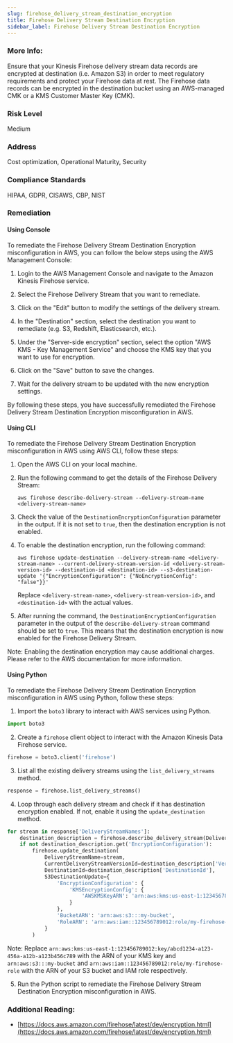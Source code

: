 ```yaml
---
slug: firehose_delivery_stream_destination_encryption
title: Firehose Delivery Stream Destination Encryption
sidebar_label: Firehose Delivery Stream Destination Encryption
---
```


### More Info:

Ensure that your Kinesis Firehose delivery stream data records are encrypted at destination (i.e. Amazon S3) in order to meet regulatory requirements and protect your Firehose data at rest. The Firehose data records can be encrypted in the destination bucket using an AWS-managed CMK or a KMS Customer Master Key (CMK).

### Risk Level

Medium

### Address

Cost optimization, Operational Maturity, Security

### Compliance Standards

HIPAA, GDPR, CISAWS, CBP, NIST

### Remediation

#### Using Console

To remediate the Firehose Delivery Stream Destination Encryption misconfiguration in AWS, you can follow the below steps using the AWS Management Console:

1. Login to the AWS Management Console and navigate to the Amazon Kinesis Firehose service.

2. Select the Firehose Delivery Stream that you want to remediate.

3. Click on the "Edit" button to modify the settings of the delivery stream.

4. In the "Destination" section, select the destination you want to remediate (e.g. S3, Redshift, Elasticsearch, etc.).

5. Under the "Server-side encryption" section, select the option "AWS KMS - Key Management Service" and choose the KMS key that you want to use for encryption.

6. Click on the "Save" button to save the changes.

7. Wait for the delivery stream to be updated with the new encryption settings.

By following these steps, you have successfully remediated the Firehose Delivery Stream Destination Encryption misconfiguration in AWS.

#### Using CLI

To remediate the Firehose Delivery Stream Destination Encryption misconfiguration in AWS using AWS CLI, follow these steps:

1. Open the AWS CLI on your local machine.

2. Run the following command to get the details of the Firehose Delivery Stream:

   ```
   aws firehose describe-delivery-stream --delivery-stream-name <delivery-stream-name>
   ```

3. Check the value of the `DestinationEncryptionConfiguration` parameter in the output. If it is not set to `true`, then the destination encryption is not enabled.

4. To enable the destination encryption, run the following command:

   ```
   aws firehose update-destination --delivery-stream-name <delivery-stream-name> --current-delivery-stream-version-id <delivery-stream-version-id> --destination-id <destination-id> --s3-destination-update '{"EncryptionConfiguration": {"NoEncryptionConfig": "false"}}'
   ```

   Replace `<delivery-stream-name>`, `<delivery-stream-version-id>`, and `<destination-id>` with the actual values.

5. After running the command, the `DestinationEncryptionConfiguration` parameter in the output of the `describe-delivery-stream` command should be set to `true`. This means that the destination encryption is now enabled for the Firehose Delivery Stream.

Note: Enabling the destination encryption may cause additional charges. Please refer to the AWS documentation for more information.

#### Using Python

To remediate the Firehose Delivery Stream Destination Encryption misconfiguration in AWS using Python, follow these steps:

1. Import the `boto3` library to interact with AWS services using Python.

```python
import boto3
```

2. Create a `firehose` client object to interact with the Amazon Kinesis Data Firehose service.

```python
firehose = boto3.client('firehose')
```

3. List all the existing delivery streams using the `list_delivery_streams` method.

```python
response = firehose.list_delivery_streams()
```

4. Loop through each delivery stream and check if it has destination encryption enabled. If not, enable it using the `update_destination` method.

```python
for stream in response['DeliveryStreamNames']:
    destination_description = firehose.describe_delivery_stream(DeliveryStreamName=stream)['DeliveryStreamDescription']['Destinations'][0]
    if not destination_description.get('EncryptionConfiguration'):
        firehose.update_destination(
            DeliveryStreamName=stream,
            CurrentDeliveryStreamVersionId=destination_description['VersionId'],
            DestinationId=destination_description['DestinationId'],
            S3DestinationUpdate={
                'EncryptionConfiguration': {
                    'KMSEncryptionConfig': {
                        'AWSKMSKeyARN': 'arn:aws:kms:us-east-1:123456789012:key/abcd1234-a123-456a-a12b-a123b456c789'
                    }
                },
                'BucketARN': 'arn:aws:s3:::my-bucket',
                'RoleARN': 'arn:aws:iam::123456789012:role/my-firehose-role'
            }
        )
```

Note: Replace `arn:aws:kms:us-east-1:123456789012:key/abcd1234-a123-456a-a12b-a123b456c789` with the ARN of your KMS key and `arn:aws:s3:::my-bucket` and `arn:aws:iam::123456789012:role/my-firehose-role` with the ARN of your S3 bucket and IAM role respectively.

5. Run the Python script to remediate the Firehose Delivery Stream Destination Encryption misconfiguration in AWS.

### Additional Reading:

- [https://docs.aws.amazon.com/firehose/latest/dev/encryption.html](https://docs.aws.amazon.com/firehose/latest/dev/encryption.html) 

